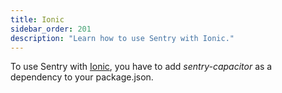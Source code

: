 ```yaml
---
title: Ionic
sidebar_order: 201
description: "Learn how to use Sentry with Ionic."
---
```


To use Sentry with [Ionic](https://ionicframework.com/), you have to add _sentry-capacitor_ as a dependency to your package.json.

<PlatformLink to="/enriching-events/" />

<PlatformContent includePath="/getting-started/" />
